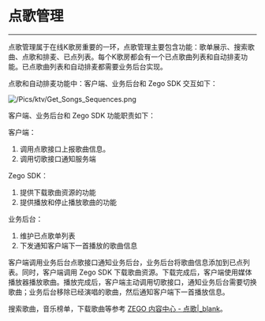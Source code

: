 # 点歌管理

---

点歌管理属于在线K歌房重要的一环，点歌管理主要包含功能：歌单展示、搜索歌曲、点歌和排麦、已点列表。每个K歌房都会有一个已点歌曲列表和自动排麦功能。已点歌曲列表和自动排麦都需要业务后台实现。

点歌和自动排麦功能中：客户端、业务后台和 Zego SDK 交互如下：

![/Pics/ktv/Get_Songs_Sequences.png](http://doc.oa.zego.im/Pics/ktv/Get_Songs_Sequences.png)

客户端、业务后台和 Zego SDK 功能职责如下：

客户端：
1. 调用点歌接口上报歌曲信息。
2. 调用切歌接口通知服务端

Zego SDK：
1. 提供下载歌曲资源的功能
2. 提供播放和停止播放歌曲的功能

业务后台：
1. 维护已点歌单列表
2. 下发通知客户端下一首播放的歌曲信息

客户端调用业务后台点歌接口通知业务后台，业务后台将歌曲信息添加到已点列表。同时，客户端调用 Zego SDK 下载歌曲资源。下载完成后，客户端使用媒体播放器播放歌曲。播放完成后，客户端主动调用切歌接口，通知业务后台需要切换歌曲；业务后台移除已经演唱的歌曲，然后通知客户端下一首播放信息。

搜索歌曲，音乐榜单，下载歌曲等参考 [ZEGO 内容中心 - 点歌\|_blank](!Songs_get_share)。
